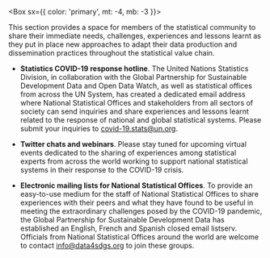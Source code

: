 
<Box sx={{ color: 'primary', mt: -4, mb: -3 }}>
  <SharingIcon height={128} />
</Box>

This section provides a space for members of the statistical community to share
their immediate needs, challenges, experiences and lessons learnt as they put in
place new approaches to adapt their data production and dissemination practices
throughout the statistical value chain.

- **Statistics COVID-19 response hotline**. The United Nations Statistics
  Division, in collaboration with the Global Partnership for Sustainable
  Development Data and Open Data Watch, as well as statistical offices from
  across the UN System, has created a dedicated email address where National
  Statistical Offices and stakeholders from all sectors of society can send
  inquiries and share experiences and lessons learnt related to the response of
  national and global statistical systems. Please submit your inquiries to
  <covid-19.stats@un.org>.

- **Twitter chats and webinars**. Please stay tuned for upcoming virtual events
  dedicated to the sharing of experiences among statistical experts from across
  the world working to support national statistical systems in their response to
  the COVID-19 crisis.

- **Electronic mailing lists for National Statistical Offices**. To provide an
  easy-to-use medium for the staff of National Statistical Offices to share
  experiences with their peers and what they have found to be useful in meeting
  the extraordinary challenges posed by the COVID-19 pandemic, the Global
  Partnership for Sustainable Development Data has established an English,
  French and Spanish closed email listserv. Officials from National Statistical
  Offices around the world are welcome to contact <info@data4sdgs.org> to join
  these groups.

